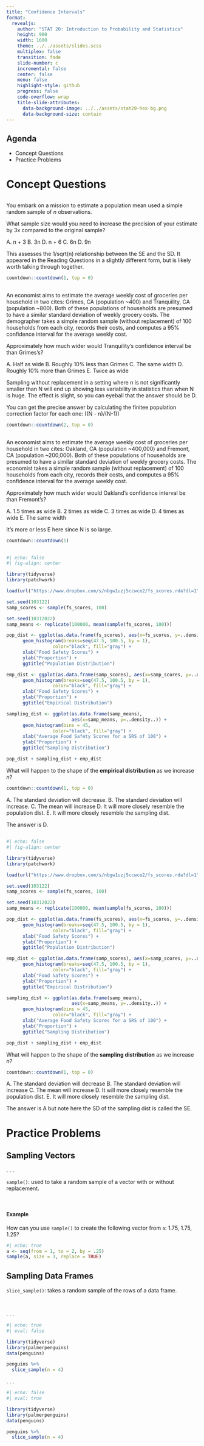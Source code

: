 ```yaml
---
title: "Confidence Intervals"
format:
  revealjs:
    author: "STAT 20: Introduction to Probability and Statistics"
    height: 900
    width: 1600
    theme: ../../assets/slides.scss
    multiplex: false
    transition: fade
    slide-number: c
    incremental: false
    center: false
    menu: false
    highlight-style: github
    progress: false
    code-overflow: wrap
    title-slide-attributes:
      data-background-image: ../../assets/stat20-hex-bg.png
      data-background-size: contain
---
```


## Agenda

- Concept Questions
- Practice Problems

# Concept Questions

## 

You embark on a mission to estimate a population mean used a simple random sample of $n$ observations.

:::poll
What sample size would you need to increase the precision of your estimate by 3x compared to the original sample?
:::

:::notes
A. n + 3
B. 3n
D. n + 6
C. 6n
D. 9n

This assesses the 1/sqrt(n) relationship between the SE and the SD. It appeared in the Reading Questions in a slightly different form, but is likely worth talking through together.
:::

```r
countdown::countdown(1, top = 0)
```

##

An economist aims to estimate the average weekly cost of groceries per household in two cites: Grimes, CA (population ~400) and Tranquility, CA (population ~800). Both of these populations of households are presumed to have a similar standard deviation of weekly grocery costs. The demographer takes a simple random sample (without replacement) of 100 households from each city, records their costs, and computes a 95% confidence interval for the average weekly cost.

:::poll
Approximately how much wider would Tranquility's confidence interval be than Grimes's?
:::

:::notes
A. Half as wide
B. Roughly 10% less than Grimes
C. The same width
D. Roughly 10% more than Grimes
E. Twice as wide

Sampling without replacement in a setting where n is not significantly smaller than N will end up showing less variability in statistics than when N is huge. The effect is slight, so you can eyeball that the answer should be D.

You can get the precise answer by calculating the finitee population correction factor for each one: \sqrt((N - n)/(N-1)) 
:::

```r
countdown::countdown(2, top = 0)
```

##

An economist aims to estimate the average weekly cost of groceries per household in two cites: Oakland, CA (population ~400,000) and Fremont, CA (population ~200,000). Both of these populations of households are presumed to have a similar standard deviation of weekly grocery costs. The economist takes a simple random sample (without replacement) of 100 households from each city, records their costs, and computes a 95% confidence interval for the average weekly cost.

:::poll
Approximately how much wider would Oakland's confidence interval be than Fremont's?
:::

:::notes
A. 1.5 times as wide
B. 2 times as wide
C. 3 times as wide
D. 4 times as wide
E. The same width

It's more or less E here since N is so large.
:::

```r
countdown::countdown(1)
```

##

```r
#| echo: false
#| fig-align: center

library(tidyverse)
library(patchwork)

load(url("https://www.dropbox.com/s/nbgw1uzj5ccwce2/fs_scores.rda?dl=1"))

set.seed(103122)
samp_scores <- sample(fs_scores, 100)

set.seed(10312022)
samp_means <- replicate(100000, mean(sample(fs_scores, 100)))

pop_dist <- ggplot(as.data.frame(fs_scores), aes(x=fs_scores, y=..density..)) + 
      geom_histogram(breaks=seq(47.5, 100.5, by = 1), 
                 color="black", fill="gray") + 
      xlab("Food Safety Scores") +
      ylab("Proportion") +
      ggtitle("Population Distribution")

emp_dist <- ggplot(as.data.frame(samp_scores), aes(x=samp_scores, y=..density..)) + 
      geom_histogram(breaks=seq(47.5, 100.5, by = 1), 
                 color="black", fill="gray") + 
      xlab("Food Safety Scores") +
      ylab("Proportion") +
      ggtitle("Empirical Distribution")

sampling_dist <- ggplot(as.data.frame(samp_means), 
                        aes(x=samp_means, y=..density..)) + 
      geom_histogram(bins = 45, 
                 color="black", fill="gray") + 
      xlab("Average Food Safety Scores for a SRS of 100") +
      ylab("Proportion") +
      ggtitle("Sampling Distribution")

pop_dist + sampling_dist + emp_dist
```

:::poll
What will happen to the shape of the **empirical distribution** as we increase $n$?
:::

```r
countdown::countdown(1, top = 0)
```


:::notes
A. The standard deviation will decrease.
B. The standard deviation will increase.
C. The mean will increase
D. It will more closely resemble the population dist.
E. It will more closely resemble the sampling dist.

The answer is D.
:::

##

```r
#| echo: false
#| fig-align: center

library(tidyverse)
library(patchwork)

load(url("https://www.dropbox.com/s/nbgw1uzj5ccwce2/fs_scores.rda?dl=1"))

set.seed(103122)
samp_scores <- sample(fs_scores, 100)

set.seed(10312022)
samp_means <- replicate(100000, mean(sample(fs_scores, 100)))

pop_dist <- ggplot(as.data.frame(fs_scores), aes(x=fs_scores, y=..density..)) + 
      geom_histogram(breaks=seq(47.5, 100.5, by = 1), 
                 color="black", fill="gray") + 
      xlab("Food Safety Scores") +
      ylab("Proportion") +
      ggtitle("Population Distribution")

emp_dist <- ggplot(as.data.frame(samp_scores), aes(x=samp_scores, y=..density..)) + 
      geom_histogram(breaks=seq(47.5, 100.5, by = 1), 
                 color="black", fill="gray") + 
      xlab("Food Safety Scores") +
      ylab("Proportion") +
      ggtitle("Empirical Distribution")

sampling_dist <- ggplot(as.data.frame(samp_means), 
                        aes(x=samp_means, y=..density..)) + 
      geom_histogram(bins = 45, 
                 color="black", fill="gray") + 
      xlab("Average Food Safety Scores for a SRS of 100") +
      ylab("Proportion") +
      ggtitle("Sampling Distribution")

pop_dist + sampling_dist + emp_dist
```

:::poll
What will happen to the shape of the **sampling distribution** as we increase $n$?
:::

```r
countdown::countdown(1, top = 0)
```


:::notes
A. The standard deviation will decrease
B. The standard deviation will increase
C. The mean will increase
D. It will more closely resemble the population dist.
E. It will more closely resemble the sampling dist.

The answer is A but note here the SD of the sampling dist is called the SE.
:::

# Practice Problems

## Sampling Vectors

. . .

`sample()`: used to take a random sample of a vector with or without replacement. 

\

#### Example

How can you use `sample()` to create the following vector from `a`: 1.75, 1.75, 1.25?

```r
#| echo: true
a <- seq(from = 1, to = 2, by = .25)
sample(a, size = 3, replace = TRUE)
```

## Sampling Data Frames

`slice_sample()`: takes a random sample of the rows of a data frame.

\

. . .

```r
#| echo: true
#| eval: false

library(tidyverse)
library(palmerpenguins)
data(penguins)

penguins %>%
  slice_sample(n = 4)
```

. . .

```r
#| echo: false
#| eval: true

library(tidyverse)
library(palmerpenguins)
data(penguins)

penguins %>%
  slice_sample(n = 4)
```


